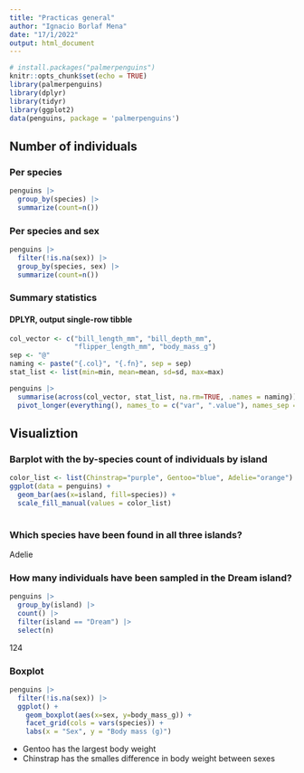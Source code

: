 ```yaml
---
title: "Practicas general"
author: "Ignacio Borlaf Mena"
date: "17/1/2022"
output: html_document
---
```


```r
# install.packages("palmerpenguins")
knitr::opts_chunk$set(echo = TRUE)
library(palmerpenguins)
library(dplyr)
library(tidyr)
library(ggplot2)
data(penguins, package = 'palmerpenguins')
```

## Number of individuals

### Per species

```r
penguins |>
  group_by(species) |>
  summarize(count=n())
```
### Per species and sex

```r
penguins |>
  filter(!is.na(sex)) |>
  group_by(species, sex) |>
  summarize(count=n())
```

### Summary statistics

#### DPLYR, output single-row tibble

```r

col_vector <- c("bill_length_mm", "bill_depth_mm",
                "flipper_length_mm", "body_mass_g")
sep <- "@"
naming <- paste("{.col}", "{.fn}", sep = sep)
stat_list <- list(min=min, mean=mean, sd=sd, max=max)

penguins |>
  summarise(across(col_vector, stat_list, na.rm=TRUE, .names = naming)) |>
  pivot_longer(everything(), names_to = c("var", ".value"), names_sep = sep)
```

## Visualiztion

### Barplot with the by-species count of individuals by island

```r
color_list <- list(Chinstrap="purple", Gentoo="blue", Adelie="orange")
ggplot(data = penguins) +
  geom_bar(aes(x=island, fill=species)) +
  scale_fill_manual(values = color_list)
  
```

### Which species have been found in all three islands?

Adelie

### How many individuals have been sampled in the Dream island?

```r
penguins |>
  group_by(island) |>
  count() |>
  filter(island == "Dream") |>
  select(n)
```
124

### Boxplot
```r
penguins |>
  filter(!is.na(sex)) |>
  ggplot() +
    geom_boxplot(aes(x=sex, y=body_mass_g)) +
    facet_grid(cols = vars(species)) +
    labs(x = "Sex", y = "Body mass (g)")
```

* Gentoo has the largest body weight
* Chinstrap has the smalles difference in body weight between sexes